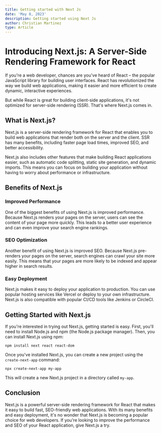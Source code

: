 ```yaml
---
title: Getting started with Next Js
date: 'May 8, 2023'
description: Getting started using Next Js
author: Christian Martinez
type: Article
---
```


# Introducing Next.js: A Server-Side Rendering Framework for React

If you're a web developer, chances are you've heard of React – the popular JavaScript library for building user interfaces. React has revolutionized the way we build web applications, making it easier and more efficient to create dynamic, interactive experiences.

But while React is great for building client-side applications, it's not optimized for server-side rendering (SSR). That's where Next.js comes in.

## What is Next.js?

Next.js is a server-side rendering framework for React that enables you to build web applications that render both on the server and the client. SSR has many benefits, including faster page load times, improved SEO, and better accessibility.

Next.js also includes other features that make building React applications easier, such as automatic code splitting, static site generation, and dynamic imports. This means you can focus on building your application without having to worry about performance or infrastructure.

## Benefits of Next.js

### Improved Performance

One of the biggest benefits of using Next.js is improved performance. Because Next.js renders your pages on the server, users can see the content of your page more quickly. This leads to a better user experience and can even improve your search engine rankings.

### SEO Optimization

Another benefit of using Next.js is improved SEO. Because Next.js pre-renders your pages on the server, search engines can crawl your site more easily. This means that your pages are more likely to be indexed and appear higher in search results.

### Easy Deployment

Next.js makes it easy to deploy your application to production. You can use popular hosting services like Vercel or deploy to your own infrastructure. Next.js is also compatible with popular CI/CD tools like Jenkins or CircleCI.

## Getting Started with Next.js

If you're interested in trying out Next.js, getting started is easy. First, you'll need to install Node.js and npm (the Node.js package manager). Then, you can install Next.js using npm:

```
npm install next react react-dom
```

Once you've installed Next.js, you can create a new project using the `create-next-app` command:

```
npx create-next-app my-app
```

This will create a new Next.js project in a directory called `my-app`.

## Conclusion

Next.js is a powerful server-side rendering framework for React that makes it easy to build fast, SEO-friendly web applications. With its many benefits and easy deployment, it's no wonder that Next.js is becoming a popular choice for web developers. If you're looking to improve the performance and SEO of your React application, give Next.js a try.
